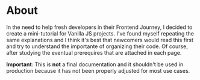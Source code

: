 # About 

In the need to help fresh developers in their Frontend Journey, I decided to create a mini-tutorial for Vanilla JS projects. I've found myself repeating the same explanations and I think it's best that newcomers would read this first and try to understand the importante of organizing their code. Of course, after studying the eventual prerequires that are attached in each page.  
 
**Important**: This is **not** a final documentation and it shouldn't be used in production because it has not been properly adjusted for most use cases.

